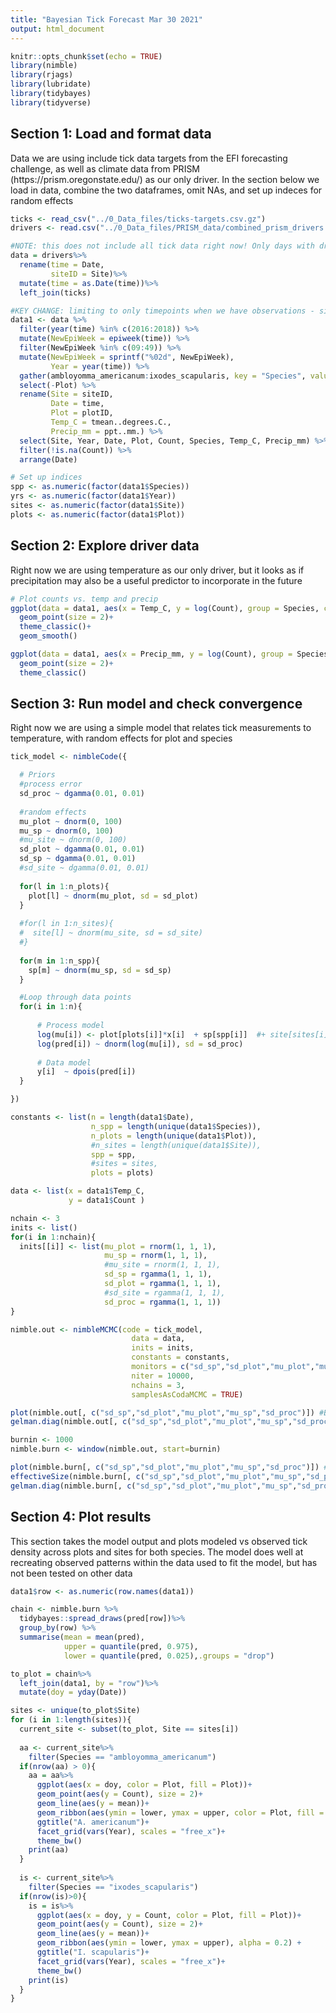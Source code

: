 ```yaml
---
title: "Bayesian Tick Forecast Mar 30 2021"
output: html_document
---
```


```r
knitr::opts_chunk$set(echo = TRUE)
library(nimble)
library(rjags)
library(lubridate)
library(tidybayes)
library(tidyverse)
```

## Section 1: Load and format data
Data we are using include tick data targets from the EFI forecasting challenge, as well as climate data from PRISM (https://prism.oregonstate.edu/) as our only driver. In the section below we load in data, combine the two dataframes, omit NAs, and set up indeces for random effects
```r
ticks <- read_csv("../0_Data_files/ticks-targets.csv.gz")
drivers <- read.csv("../0_Data_files/PRISM_data/combined_prism_drivers.csv")

#NOTE: this does not include all tick data right now! Only days with driver data available
data = drivers%>%
  rename(time = Date,
         siteID = Site)%>%
  mutate(time = as.Date(time))%>%
  left_join(ticks)

#KEY CHANGE: limiting to only timepoints when we have observations - since we are not currently using state-space anyway, no need to include NA observations at this time, and it facilitates convergence
data1 <- data %>%
  filter(year(time) %in% c(2016:2018)) %>%
  mutate(NewEpiWeek = epiweek(time)) %>%
  filter(NewEpiWeek %in% c(09:49)) %>%
  mutate(NewEpiWeek = sprintf("%02d", NewEpiWeek),
         Year = year(time)) %>%
  gather(ambloyomma_americanum:ixodes_scapularis, key = "Species", value = "Count") %>%
  select(-Plot) %>%
  rename(Site = siteID,
         Date = time,
         Plot = plotID,
         Temp_C = tmean..degrees.C.,
         Precip_mm = ppt..mm.) %>%
  select(Site, Year, Date, Plot, Count, Species, Temp_C, Precip_mm) %>%
  filter(!is.na(Count)) %>%
  arrange(Date)

# Set up indices
spp <- as.numeric(factor(data1$Species))
yrs <- as.numeric(factor(data1$Year))
sites <- as.numeric(factor(data1$Site))
plots <- as.numeric(factor(data1$Plot))
```


## Section 2: Explore driver data
Right now we are using temperature as our only driver, but it looks as if precipitation may also be a useful predictor to incorporate in the future
```r
# Plot counts vs. temp and precip
ggplot(data = data1, aes(x = Temp_C, y = log(Count), group = Species, color = Species))+
  geom_point(size = 2)+
  theme_classic()+
  geom_smooth()

ggplot(data = data1, aes(x = Precip_mm, y = log(Count), group = Species, color = Species))+
  geom_point(size = 2)+
  theme_classic()
```


## Section 3: Run model and check convergence
Right now we are using a simple model that relates tick measurements to temperature, with random effects for plot and species
```r
tick_model <- nimbleCode({

  # Priors
  #process error
  sd_proc ~ dgamma(0.01, 0.01)
  
  #random effects 
  mu_plot ~ dnorm(0, 100)
  mu_sp ~ dnorm(0, 100)
  #mu_site ~ dnorm(0, 100)
  sd_plot ~ dgamma(0.01, 0.01)
  sd_sp ~ dgamma(0.01, 0.01)
  #sd_site ~ dgamma(0.01, 0.01)
  
  for(l in 1:n_plots){
    plot[l] ~ dnorm(mu_plot, sd = sd_plot)
  }
  
  #for(l in 1:n_sites){
  #  site[l] ~ dnorm(mu_site, sd = sd_site)
  #}
  
  for(m in 1:n_spp){ 
    sp[m] ~ dnorm(mu_sp, sd = sd_sp)
  }

  #Loop through data points
  for(i in 1:n){
    
      # Process model
      log(mu[i]) <- plot[plots[i]]*x[i]  + sp[spp[i]]  #+ site[sites[i]]*x[i]
      log(pred[i]) ~ dnorm(log(mu[i]), sd = sd_proc)
      
      # Data model
      y[i]  ~ dpois(pred[i])
  }

})

constants <- list(n = length(data1$Date),
                  n_spp = length(unique(data1$Species)),
                  n_plots = length(unique(data1$Plot)),
                  #n_sites = length(unique(data1$Site)),
                  spp = spp,
                  #sites = sites,
                  plots = plots)

data <- list(x = data1$Temp_C,
             y = data1$Count )

nchain <- 3
inits <- list()
for(i in 1:nchain){
  inits[[i]] <- list(mu_plot = rnorm(1, 1, 1),
                     mu_sp = rnorm(1, 1, 1),
                     #mu_site = rnorm(1, 1, 1),
                     sd_sp = rgamma(1, 1, 1),
                     sd_plot = rgamma(1, 1, 1),
                     #sd_site = rgamma(1, 1, 1),
                     sd_proc = rgamma(1, 1, 1))
}

nimble.out <- nimbleMCMC(code = tick_model,
                           data = data,
                           inits = inits,
                           constants = constants,
                           monitors = c("sd_sp","sd_plot","mu_plot","mu_sp","sd_proc", "pred"), #"sd_site", "mu_site"
                           niter = 10000,
                           nchains = 3,
                           samplesAsCodaMCMC = TRUE)

plot(nimble.out[, c("sd_sp","sd_plot","mu_plot","mu_sp","sd_proc")]) #BOOM
gelman.diag(nimble.out[, c("sd_sp","sd_plot","mu_plot","mu_sp","sd_proc")])  ## BOOM!! :-)

burnin <- 1000                               
nimble.burn <- window(nimble.out, start=burnin)

plot(nimble.burn[, c("sd_sp","sd_plot","mu_plot","mu_sp","sd_proc")]) #
effectiveSize(nimble.burn[, c("sd_sp","sd_plot","mu_plot","mu_sp","sd_proc")])
gelman.diag(nimble.burn[, c("sd_sp","sd_plot","mu_plot","mu_sp","sd_proc")])  ## determine convergence
```

## Section 4: Plot results
This section takes the model output and plots modeled vs observed tick density across plots and sites for both species. The model does well at recreating observed patterns within the data used to fit the model, but has not been tested on other data
```r
data1$row <- as.numeric(row.names(data1))

chain <- nimble.burn %>%
  tidybayes::spread_draws(pred[row])%>%
  group_by(row) %>% 
  summarise(mean = mean(pred),
            upper = quantile(pred, 0.975),
            lower = quantile(pred, 0.025),.groups = "drop")

to_plot = chain%>%
  left_join(data1, by = "row")%>%
  mutate(doy = yday(Date))

sites <- unique(to_plot$Site)
for (i in 1:length(sites)){
  current_site <- subset(to_plot, Site == sites[i])
  
  aa <- current_site%>%
    filter(Species == "ambloyomma_americanum")
  if(nrow(aa) > 0){
    aa = aa%>%
      ggplot(aes(x = doy, color = Plot, fill = Plot))+
      geom_point(aes(y = Count), size = 2)+
      geom_line(aes(y = mean))+
      geom_ribbon(aes(ymin = lower, ymax = upper, color = Plot, fill = Plot), alpha = 0.2) +
      ggtitle("A. americanum")+
      facet_grid(vars(Year), scales = "free_x")+
      theme_bw()
    print(aa)
  }
  
  is <- current_site%>%
    filter(Species == "ixodes_scapularis")
  if(nrow(is)>0){
    is = is%>%
      ggplot(aes(x = doy, y = Count, color = Plot, fill = Plot))+
      geom_point(aes(y = Count), size = 2)+
      geom_line(aes(y = mean))+
      geom_ribbon(aes(ymin = lower, ymax = upper), alpha = 0.2) +
      ggtitle("I. scapularis")+
      facet_grid(vars(Year), scales = "free_x")+
      theme_bw()
    print(is)
  }
}
```
